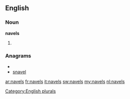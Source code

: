 ==English==

===Noun===
'''navels'''

# {{plural of|[[navel]]}}

===Anagrams===
* {{alphagram|aelnsv}}
* [[snavel#English|snavel]]

[[Category:English plurals]]

[[ar:navels]]
[[fr:navels]]
[[it:navels]]
[[sw:navels]]
[[my:navels]]
[[nl:navels]]